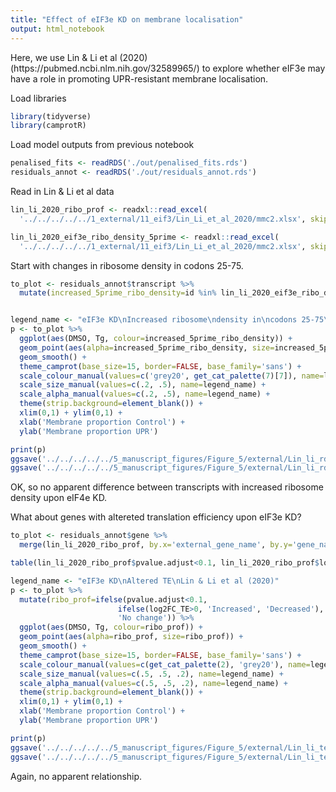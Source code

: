 ```yaml
---
title: "Effect of eIF3e KD on membrane localisation"
output: html_notebook
---
```


Here, we use Lin & Li et al (2020) (https://pubmed.ncbi.nlm.nih.gov/32589965/) to explore whether eIF3e may have a role in promoting UPR-resistant membrane localisation. 

Load libraries
```r
library(tidyverse)
library(camprotR)
```

Load model outputs from previous notebook
```r
penalised_fits <- readRDS('./out/penalised_fits.rds')
residuals_annot <- readRDS('./out/residuals_annot.rds')
```


Read in Lin & Li et al data
```r
lin_li_2020_ribo_prof <- readxl::read_excel(
  '../../../../../1_external/11_eif3/Lin_Li_et_al_2020/mmc2.xlsx', skip=5, sheet=1)

lin_li_2020_eif3e_ribo_density_5prime <- readxl::read_excel(
  '../../../../../1_external/11_eif3/Lin_Li_et_al_2020/mmc2.xlsx', skip=4, sheet=3, range='A5:K2688')

```

Start with changes in ribosome density in codons 25-75.
```r
to_plot <- residuals_annot$transcript %>%
  mutate(increased_5prime_ribo_density=id %in% lin_li_2020_eif3e_ribo_density_5prime$trans_id)


legend_name <- "eIF3e KD\nIncreased ribosome\ndensity in\ncodons 25-75\nLin & Li et al (2020)"
p <- to_plot %>%
  ggplot(aes(DMSO, Tg, colour=increased_5prime_ribo_density)) +
  geom_point(aes(alpha=increased_5prime_ribo_density, size=increased_5prime_ribo_density)) +
  geom_smooth() +
  theme_camprot(base_size=15, border=FALSE, base_family='sans') +
  scale_colour_manual(values=c('grey20', get_cat_palette(7)[7]), name=legend_name) +
  scale_size_manual(values=c(.2, .5), name=legend_name) +
  scale_alpha_manual(values=c(.2, .5), name=legend_name) +
  theme(strip.background=element_blank()) +
  xlim(0,1) + ylim(0,1) +
  xlab('Membrane proportion Control') +
  ylab('Membrane proportion UPR')

print(p)
ggsave('../../../../../5_manuscript_figures/Figure_5/external/Lin_li_rd.png', height=3.5, width=6)
ggsave('../../../../../5_manuscript_figures/Figure_5/external/Lin_li_rd.pdf', height=3.5, width=6)
```
OK, so no apparent difference between transcripts with increased ribosome density upon eIF4e KD.

What about genes with altereted translation efficiency upon eIF3e KD?
```r
to_plot <- residuals_annot$gene %>%
  merge(lin_li_2020_ribo_prof, by.x='external_gene_name', by.y='gene_name')

table(lin_li_2020_ribo_prof$pvalue.adjust<0.1, lin_li_2020_ribo_prof$log2FC_TE>0)

legend_name <- "eIF3e KD\nAltered TE\nLin & Li et al (2020)"
p <- to_plot %>%
  mutate(ribo_prof=ifelse(pvalue.adjust<0.1,
                        ifelse(log2FC_TE>0, 'Increased', 'Decreased'),
                        'No change')) %>%
  ggplot(aes(DMSO, Tg, colour=ribo_prof)) +
  geom_point(aes(alpha=ribo_prof, size=ribo_prof)) +
  geom_smooth() +
  theme_camprot(base_size=15, border=FALSE, base_family='sans') +
  scale_colour_manual(values=c(get_cat_palette(2), 'grey20'), name=legend_name) +
  scale_size_manual(values=c(.5, .5, .2), name=legend_name) +
  scale_alpha_manual(values=c(.5, .5, .2), name=legend_name) +
  theme(strip.background=element_blank()) +
  xlim(0,1) + ylim(0,1) +
  xlab('Membrane proportion Control') +
  ylab('Membrane proportion UPR')

print(p)
ggsave('../../../../../5_manuscript_figures/Figure_5/external/Lin_li_te.png', height=3.5, width=6)
ggsave('../../../../../5_manuscript_figures/Figure_5/external/Lin_li_te.pdf', height=3.5, width=6)
```
Again, no apparent relationship.


